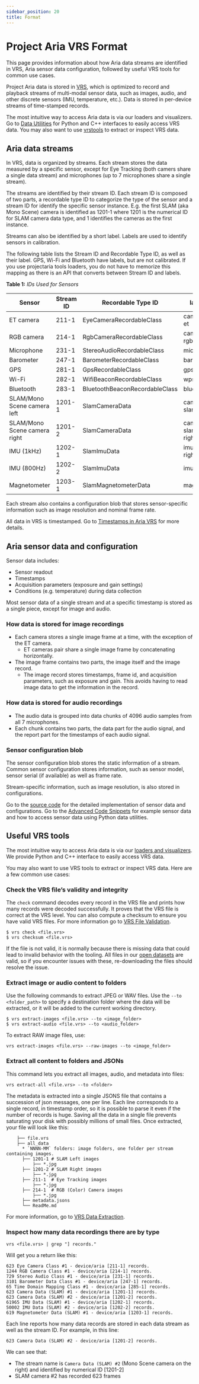 ```yaml
---
sidebar_position: 20
title: Format
---
```


# Project Aria VRS Format

This page provides information about how Aria data streams are identified in VRS, Aria sensor data configuration, followed by useful VRS tools for common use cases.

Project Aria data is stored in [VRS](https://facebookresearch.github.io/vrs/), which is optimized to record and playback streams of multi-modal sensor data, such as images, audio, and other discrete sensors (IMU, temperature, etc.). Data is stored in per-device streams of time-stamped records.

The most intuitive way to access Aria data is via our loaders and visualizers. Go to [Data Utilities](/data_utilities/data_utilities.mdx) for Python and C++ interfaces to easily access VRS data. You may also want to use [vrstools](https://facebookresearch.github.io/vrs/) to extract or inspect VRS data.

## Aria data streams

In VRS, data is organized by streams. Each stream stores the data measured by a specific sensor, except for Eye Tracking (both camers share a single data stream) and microphones (up to 7 microphones share a single stream).

The streams are identified by their stream ID. Each stream ID is composed of two parts, a recordable type ID to categorize the type of the sensor and a stream ID for identify the specific sensor instance. E.g. the first SLAM (aka Mono Scene) camera is identified as 1201-1 where 1201 is the numerical ID for SLAM camera data type, and 1 identifies the cameras as the first instance.

Streams can also be identified by a short label. Labels are used to identify sensors in calibration.

The following table lists the Stream ID and Recordable Type ID, as well as their label. GPS, Wi-Fi and Bluetooth have labels, but are not calibrated. If you use projectaria tools loaders, you do not have to memorize this mapping as there is an API that converts between Stream ID and labels.

**Table 1:** *IDs Used for Sensors*
<table>
<thead>
<tr><th>        <b>Sensor</b>         </th><th>Stream ID  </th><th>Recordable Type ID            </th><th>label           </th></tr>
</thead>
<tbody>
<tr><td>ET camera        </td><td>211-1      </td><td>EyeCameraRecordableClass      </td><td>camera-et       </td></tr>
<tr><td>RGB camera       </td><td>214-1      </td><td>RgbCameraRecordableClass      </td><td>camera-rgb      </td></tr>
<tr><td>Microphone       </td><td>231-1      </td><td>StereoAudioRecordableClass    </td><td>mic             </td></tr>
<tr><td>Barometer        </td><td>247-1      </td><td>BarometerRecordableClass      </td><td>baro            </td></tr>
<tr><td>GPS              </td><td>281-1      </td><td>GpsRecordableClass            </td><td>gps             </td></tr>
<tr><td>Wi-Fi            </td><td>282-1      </td><td>WifiBeaconRecordableClass</td><td>wps       </td></tr>
<tr><td>Bluetooth        </td><td>283-1      </td><td>BluetoothBeaconRecordableClass</td><td>bluetooth       </td></tr>
<tr><td>SLAM/Mono Scene camera left </td><td>1201-1     </td><td>SlamCameraData                </td><td>camera-slam-left</td></tr>
<tr><td>SLAM/Mono Scene camera right</td><td>1201-2     </td><td>SlamCameraData                </td><td>camera-slam-right</td></tr>
<tr><td>IMU (1kHz)       </td><td>1202-1     </td><td>SlamImuData                   </td><td>imu-right       </td></tr>
<tr><td>IMU (800Hz)      </td><td>1202-2     </td><td>SlamImuData                   </td><td>imu-left        </td></tr>
<tr><td>Magnetometer     </td><td>1203-1     </td><td>SlamMagnetometerData          </td><td>mag             </td></tr>
</tbody>
</table>

Each stream also contains a configuration blob that stores sensor-specific information such as image resolution and nominal frame rate.

All data in VRS is timestamped. Go to [Timestamps in Aria VRS](/data_formats/aria_vrs/timestamps_in_aria_vrs.mdx) for more details.

## Aria sensor data and configuration
Sensor data includes:
* Sensor readout
* Timestamps
* Acquisition parameters (exposure and gain settings)
* Conditions (e.g. temperature) during data collection

Most sensor data of a single stream and at a specific timestamp is stored as a single piece, except for image and audio.

### How data is stored for image recordings
* Each camera stores a single image frame at a time, with the exception of the ET camera.
   * ET cameras pair share a single image frame by concatenating horizontally.
* The image frame contains two parts, the image itself and the image record.
    * The image record stores timestamps, frame id, and acquisition parameters, such as exposure and gain. This avoids having to read image data to get the information in the record.

### How data is stored for audio recordings

* The audio data is grouped into data chunks of 4096 audio samples from all 7 microphones.
* Each chunk contains two parts, the data part for the audio signal, and the report part for the timestamps of each audio signal.

### Sensor configuration blob

The sensor configuration blob stores the static information of a stream. Common sensor configuration stores information, such as sensor model, sensor serial (if available) as well as frame rate.

Stream-specific information, such as image resolution, is also stored in configurations.

Go to the [source code](https://github.com/facebookresearch/projectaria_tools/blob/main/core/data_provider/players) for the detailed implementation of sensor data and configurations. Go to the [Advanced Code Snippets](/data_utilities/advanced_code_snippets/plotting_sensor_data.mdx) for example sensor data and how to access sensor data using Python data utilities.



## Useful VRS tools

The most intuitive way to access Aria data is via our [loaders and visualizers](data_utilities/getting_started.mdx). We provide Python and C++ interface to easily access VRS data.

You may also want to use VRS tools to extract or inspect VRS data. Here are a few common use cases:

### Check the VRS file’s validity and integrity

The `check` command decodes every record in the VRS file and prints how many records were decoded successfully. It proves that the VRS file is correct at the VRS level. You can also compute a checksum to ensure you have valid VRS files. For more information go to [VRS File Validation](https://facebookresearch.github.io/vrs/docs/VrsCliTool#file-validation).

```
$ vrs check <file.vrs>
$ vrs checksum <file.vrs>
```

If the file is not valid, it is normally because there is missing data that could lead to invalid behavior with the tooling. All files in our [open datasets](/open_datasets/open_datasets.mdx) are valid, so if you encounter issues with these, re-downloading the files should resolve the issue.

### Extract image or audio content to folders

Use the following commands to extract JPEG or WAV files. Use the `--to <folder_path>` to specify a destination folder where the data will be extracted, or it will be added to the current working directory.

```
$ vrs extract-images <file.vrs> --to <image_folder>
$ vrs extract-audio <file.vrs> --to <audio_folder>
```

To extract RAW image files, use:

```
vrs extract-images <file.vrs> --raw-images --to <image_folder>
```

### Extract all content to folders and JSONs

This command lets you extract all images, audio, and metadata into files:

```
vrs extract-all <file.vrs> --to <folder>
```

The metadata is extracted into a single JSONS file that contains a succession of json messages, one per line. Each line corresponds to a single record, in timestamp order, so it is possible to parse it even if the number of records is huge. Saving all the data in a single file prevents saturating your disk with possibly millions of small files.
Once extracted, your file will look like this:


```
    ├── file.vrs
    ├── all_data
      * `NNNN-MM` folders: image folders, one folder per stream containing images.
      ├── 1201-1 # SLAM Left images
          ├── *.jpg
      ├── 1201-2 # SLAM Right images
          ├── *.jpg
      ├── 211-1  # Eye Tracking images
          ├── *.jpg
      ├── 214-1  # RGB (Color) Camera images
          ├── *.jpg
      ├── metadata.jsons
      └── ReadMe.md
```

For more information, go to [VRS Data Extraction](https://facebookresearch.github.io/vrs/docs/VrsCliTool#data-extraction).

### Inspect how many data recordings there are by type

```
vrs <file.vrs> | grep "] records."
```

Will get you a return like this:

```
623 Eye Camera Class #1 - device/aria [211-1] records.
1244 RGB Camera Class #1 - device/aria [214-1] records.
729 Stereo Audio Class #1 - device/aria [231-1] records.
3101 Barometer Data Class #1 - device/aria [247-1] records.
65 Time Domain Mapping Class #1 - device/aria [285-1] records.
623 Camera Data (SLAM) #1 - device/aria [1201-1] records.
623 Camera Data (SLAM) #2 - device/aria [1201-2] records.
61965 IMU Data (SLAM) #1 - device/aria [1202-1] records.
50002 IMU Data (SLAM) #2 - device/aria [1202-2] records.
619 Magnetometer Data (SLAM) #1 - device/aria [1203-1] records.
```

Each line reports how many data records are stored in each data stream as well as the stream ID. For example, in this line:

```
623 Camera Data (SLAM) #2 - device/aria [1201-2] records.
```

We can see that:
* The stream name is `Camera Data (SLAM) #2` (Mono Scene camera on the right) and identified by numerical ID [1201-2]
* SLAM camera #2 has recorded 623 frames
